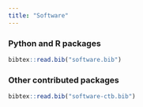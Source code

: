 ```yaml
---
title: "Software"
---
```


### Python and R packages

```r
bibtex::read.bib("software.bib")
```

### Other contributed packages

```r
bibtex::read.bib("software-ctb.bib")
```
